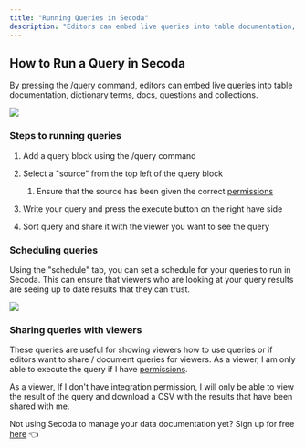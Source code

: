 ```yaml
---
title: "Running Queries in Secoda"
description: "Editors can embed live queries into table documentation, dictionary terms, docs, questions and collections."
---
```


## How to Run a Query in Secoda

By pressing the /query command, editors can embed live queries into table documentation, dictionary terms, docs, questions and collections.

![](https://3544070331-files.gitbook.io/~/files/v0/b/gitbook-x-prod.appspot.com/o/spaces%2FqxbfBjqa19PllrcxgKxO%2Fuploads%2FYAGlsaEpfkSBvuj8TceJ%2Fimage-1.png?alt=media&token=19f01f1b-94f4-4da1-9b0d-f8fb68786e96)

### Steps to running queries

1. Add a query block using the /query command

2. Select a "source" from the top left of the query block

   1. Ensure that the source has been given the correct [permissions](/user-management/resource-permissions)

3. Write your query and press the execute button on the right have side

4. Sort query and share it with the viewer you want to see the query

### Scheduling queries

Using the "schedule" tab, you can set a schedule for your queries to run in Secoda. This can ensure that viewers who are looking at your query results are seeing up to date results that they can trust.

![](https://3544070331-files.gitbook.io/~/files/v0/b/gitbook-x-prod.appspot.com/o/spaces%2FqxbfBjqa19PllrcxgKxO%2Fuploads%2FmMAgMue5OuHHnS4XVx3j%2FScreen%20Shot%202022-08-10%20at%2010.48.05%20AM.png?alt=media&token=63cc8e5c-a259-4654-8665-8ca3828507ce)

### Sharing queries with viewers

These queries are useful for showing viewers how to use queries or if editors want to share / document queries for viewers. As a viewer, I am only able to execute the query if I have [permissions](/user-management/integration-permissions).

As a viewer, If I don't have integration permission, I will only be able to view the result of the query and download a CSV with the results that have been shared with me.

Not using Secoda to manage your data documentation yet? Sign up for free [here](http://app.secoda.co/) 👈
